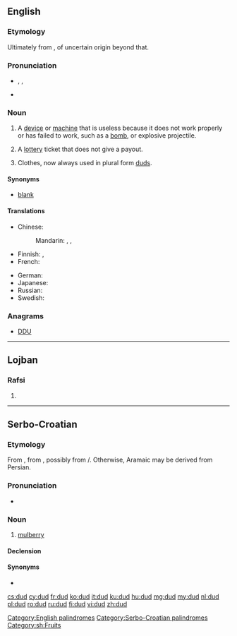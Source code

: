 ==English==

===Etymology===
Ultimately from {{term|dudde||ragged clothing or cloth}}, of uncertain origin beyond that.

===Pronunciation===
* {{enPR|dŭd}}, {{IPA|/dʌd/}}, {{X-SAMPA|/dVd/}}
* {{rhymes|ʌd}}

===Noun===
{{en-noun}}

# {{context|informal|lang=en}} A [[device]] or [[machine]] that is useless because it does not work properly or has failed to work, such as a [[bomb]], or explosive projectile.
# A [[lottery]] ticket that does not give a payout.
# {{context|obsolete|lang=en}} Clothes, now always used in plural form [[duds]].

====Synonyms====
* {{sense|losing lottery ticket}} [[blank]]

====Translations====
{{trans-top|broken or nonfunctional device that does not perform its intended function}}
* Chinese:
*: Mandarin: {{t|cmn|瞎炮|tr=xiāpào|sc=Hani}} {{qualifier|unexploded ordnance}}, {{t|cmn|啞炮|sc=Hani}}, {{t|cmn|哑炮|tr=yǎpào|sc=Hani}} {{qualifier|unexploded ordnance}}
* Finnish: {{t+|fi|susi}}, {{t+|fi|suutari}}
* French: {{t|fr|[[munition]] [[non]] [[explosée]]}} {{qualifier|unexploded ordnance}}
{{trans-mid}}
* German: {{t+|de|Blindgänger|m}}
* Japanese: {{t|ja|不発弾|tr=ふはつだん, fuhatsudan|sc=Jpan}} {{qualifier|unexploded ordnance}}
* Russian: {{t|ru|[[неразорвавшийся]] [[снаряд]]|m|tr=nerazorvávšijsja snarjád|sc=Cyrl}} {{qualifier|unexploded ordnance}}
* Swedish: {{t-|sv|blindgångare|c}}
{{trans-bottom}}

{{trans-see|obsolete: clothes|duds}}

===Anagrams===
* [[DDU#English|DDU]]

[[Category:English palindromes]]

----

==Lojban==

===Rafsi===
{{jbo-rafsi}}

# {{jbo-rafsi of|dunda}}

----

==Serbo-Croatian==

===Etymology===
From {{etyl|ota|sh}} {{term|طوت|tr=tut, dut|sc=ota-Arab|lang=ota}}, from {{etyl|fa|sh}} {{term|توت|tr=tut|sc=fa-Arab|lang=fa}}, possibly from {{etyl|arc|sh}} {{term|sc=Syrc|ܬܘܬܐ|lang=arc}}/{{term|תותא||sc=Hebr|tr=tuta|lang=arc}}. Otherwise, Aramaic may be derived from Persian.

===Pronunciation===
* {{IPA|/dûd/|lang=sh}}

===Noun===
{{sh-noun|g=m|head=dȕd|r|дуд|ду̏д}}

# [[mulberry]] {{gloss|fruit}}

====Declension====
{{sh-decl-noun
|dud|dudovi
|duda|dudova
|dudu|dudovima
|dud|dudove
|dude|dudovi
|dudu|dudovima
|dudom|dudovima
}}

====Synonyms====
* {{l|sh|murva|mȗrva}}

[[Category:Serbo-Croatian palindromes]]
[[Category:sh:Fruits]]

[[cs:dud]]
[[cy:dud]]
[[fr:dud]]
[[ko:dud]]
[[it:dud]]
[[ku:dud]]
[[hu:dud]]
[[mg:dud]]
[[my:dud]]
[[nl:dud]]
[[pl:dud]]
[[ro:dud]]
[[ru:dud]]
[[fi:dud]]
[[vi:dud]]
[[zh:dud]]